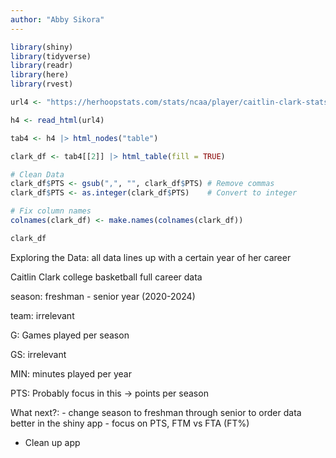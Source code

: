 ```yaml
---
author: "Abby Sikora"
---
```


```r
library(shiny)
library(tidyverse)
library(readr)
library(here)
library(rvest)

url4 <- "https://herhoopstats.com/stats/ncaa/player/caitlin-clark-stats-11eb2f34-a838-c400-aa81-12df17ae4e1e/"

h4 <- read_html(url4)

tab4 <- h4 |> html_nodes("table")

clark_df <- tab4[[2]] |> html_table(fill = TRUE)

# Clean Data
clark_df$PTS <- gsub(",", "", clark_df$PTS) # Remove commas
clark_df$PTS <- as.integer(clark_df$PTS)    # Convert to integer

# Fix column names
colnames(clark_df) <- make.names(colnames(clark_df))

clark_df
```

Exploring the Data: all data lines up with a certain year of her career

Caitlin Clark college basketball full career data

season: freshman - senior year (2020-2024)

team: irrelevant

G: Games played per season

GS: irrelevant

MIN: minutes played per year

PTS: Probably focus in this -> points per season

What next?: 
- change season to freshman through senior to order data better in the shiny app
- focus on PTS, FTM vs FTA (FT%)

- Clean up app










